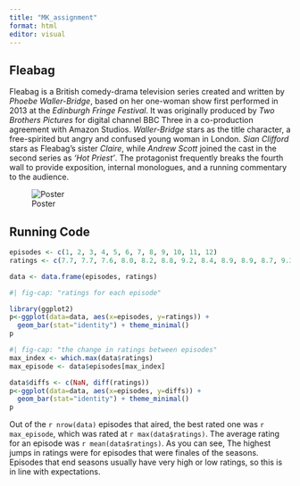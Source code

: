 ```yaml
---
title: "MK_assignment"
format: html
editor: visual
---
```


## Fleabag

Fleabag is a British comedy-drama television series created and written by *Phoebe Waller-Bridge*, based on her one-woman show first performed in 2013 at the *Edinburgh Fringe Festival*. It was originally produced by *Two Brothers Pictures* for digital channel BBC Three in a co-production agreement with Amazon Studios. *Waller-Bridge* stars as the title character, a free-spirited but angry and confused young woman in London. *Sian Clifford* stars as Fleabag's sister *Claire*, while *Andrew Scott* joined the cast in the second series as *'Hot Priest'*. The protagonist frequently breaks the fourth wall to provide exposition, internal monologues, and a running commentary to the audience.

![Poster](image.jpg)

## Running Code

```r
episodes <- c(1, 2, 3, 4, 5, 6, 7, 8, 9, 10, 11, 12)
ratings <- c(7.7, 7.7, 7.6, 8.0, 8.2, 8.8, 9.2, 8.4, 8.9, 8.9, 8.7, 9.3)

data <- data.frame(episodes, ratings)
```

```r
#| fig-cap: "ratings for each episode"

library(ggplot2)
p<-ggplot(data=data, aes(x=episodes, y=ratings)) +
  geom_bar(stat="identity") + theme_minimal()
p
```

```r
#| fig-cap: "the change in ratings between episodes"
max_index <- which.max(data$ratings)
max_episode <- data$episodes[max_index]

data$diffs <- c(NaN, diff(ratings))
p<-ggplot(data=data, aes(x=episodes, y=diffs)) +
  geom_bar(stat="identity") + theme_minimal()
p
```

Out of the `r nrow(data)` episodes that aired, the best rated one was `r max_episode`, which was rated at `r max(data$ratings)`. The average rating for an episode was `r mean(data$ratings)`. As you can see, The highest jumps in ratings were for episodes that were finales of the seasons. Episodes that end seasons usually have very high or low ratings, so this is in line with expectations.
